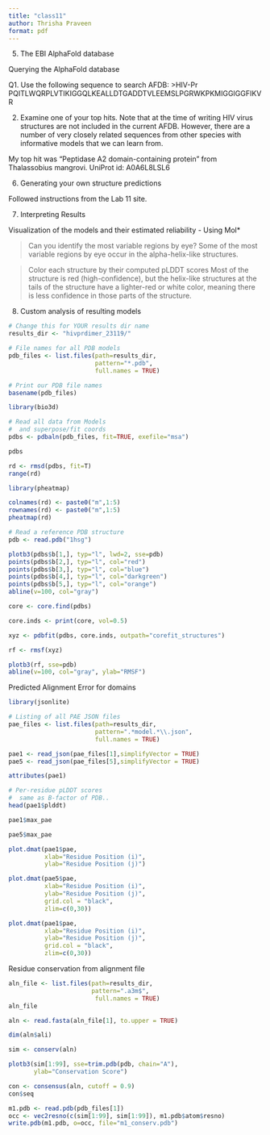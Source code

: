 ```yaml
---
title: "class11"
author: Thrisha Praveen
format: pdf
---
```


5. The EBI AlphaFold database

Querying the AlphaFold database

Q1. Use the following sequence to search AFDB:
>HIV-Pr
PQITLWQRPLVTIKIGGQLKEALLDTGADDTVLEEMSLPGRWKPKMIGGIGGFIKVR

2. Examine one of your top hits. Note that at the time of writing HIV virus structures are not included in the current AFDB. However, there are a number of very closely related sequences from other species with informative models that we can learn from.

My top hit was  “Peptidase A2 domain-containing protein” from Thalassobius mangrovi. UniProt id: A0A6L8LSL6

6. Generating your own structure predictions

Followed instructions from the Lab 11 site.

7. Interpreting Results

Visualization of the models and their estimated reliability
- Using Mol*

>Can you identify the most variable regions by eye? 
Some of the most variable regions by eye occur in the alpha-helix-like structures. 

>Color each structure by their computed pLDDT scores
Most of the structure is red (high-confidence), but the helix-like structures at the tails of the structure have a lighter-red or white color, meaning there is less confidence in those parts of the structure.

8. Custom analysis of resulting models
```r
# Change this for YOUR results dir name
results_dir <- "hivprdimer_23119/" 
```

```r
# File names for all PDB models
pdb_files <- list.files(path=results_dir,
                        pattern="*.pdb",
                        full.names = TRUE)

# Print our PDB file names
basename(pdb_files)
```
```r
library(bio3d)

# Read all data from Models 
#  and superpose/fit coords
pdbs <- pdbaln(pdb_files, fit=TRUE, exefile="msa")
```

```r
pdbs
```

```r
rd <- rmsd(pdbs, fit=T)
range(rd)

```

```r
library(pheatmap)

colnames(rd) <- paste0("m",1:5)
rownames(rd) <- paste0("m",1:5)
pheatmap(rd)
```

```r
# Read a reference PDB structure
pdb <- read.pdb("1hsg")
```

```r
plotb3(pdbs$b[1,], typ="l", lwd=2, sse=pdb)
points(pdbs$b[2,], typ="l", col="red")
points(pdbs$b[3,], typ="l", col="blue")
points(pdbs$b[4,], typ="l", col="darkgreen")
points(pdbs$b[5,], typ="l", col="orange")
abline(v=100, col="gray")

```

```r
core <- core.find(pdbs)

```

```r
core.inds <- print(core, vol=0.5)

```

```r
xyz <- pdbfit(pdbs, core.inds, outpath="corefit_structures")

```

```r
rf <- rmsf(xyz)

plotb3(rf, sse=pdb)
abline(v=100, col="gray", ylab="RMSF")
```

Predicted Alignment Error for domains
```r
library(jsonlite)

# Listing of all PAE JSON files
pae_files <- list.files(path=results_dir,
                        pattern=".*model.*\\.json",
                        full.names = TRUE)
```

```r
pae1 <- read_json(pae_files[1],simplifyVector = TRUE)
pae5 <- read_json(pae_files[5],simplifyVector = TRUE)

attributes(pae1)
```

```r
# Per-residue pLDDT scores 
#  same as B-factor of PDB..
head(pae1$plddt) 
```

```r
pae1$max_pae

```

```r
pae5$max_pae

```

```r
plot.dmat(pae1$pae, 
          xlab="Residue Position (i)",
          ylab="Residue Position (j)")
```

```r
plot.dmat(pae5$pae, 
          xlab="Residue Position (i)",
          ylab="Residue Position (j)",
          grid.col = "black",
          zlim=c(0,30))
```

```r
plot.dmat(pae1$pae, 
          xlab="Residue Position (i)",
          ylab="Residue Position (j)",
          grid.col = "black",
          zlim=c(0,30))
```

Residue conservation from alignment file
```r
aln_file <- list.files(path=results_dir,
                       pattern=".a3m$",
                        full.names = TRUE)
aln_file
```

```r
aln <- read.fasta(aln_file[1], to.upper = TRUE)

```

```r
dim(aln$ali)

```

```r
sim <- conserv(aln)

```
```r
plotb3(sim[1:99], sse=trim.pdb(pdb, chain="A"),
       ylab="Conservation Score")
```
```r
con <- consensus(aln, cutoff = 0.9)
con$seq
```

```r
m1.pdb <- read.pdb(pdb_files[1])
occ <- vec2resno(c(sim[1:99], sim[1:99]), m1.pdb$atom$resno)
write.pdb(m1.pdb, o=occ, file="m1_conserv.pdb")
```

